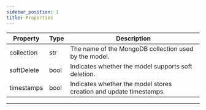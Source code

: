 ```yaml
---
sidebar_position: 1
title: Properties
---
```



| Property   | Type | Description                                                        |
| ---------- | ---- | ------------------------------------------------------------------ |
| collection | str  | The name of the MongoDB collection used by the model.              |
| softDelete | bool | Indicates whether the model supports soft deletion.                |
| timestamps | bool | Indicates whether the model stores creation and update timestamps. |

---

<Sponsor />
